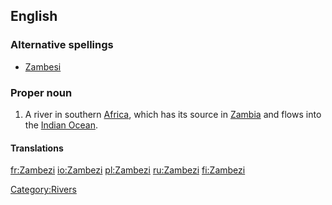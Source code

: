==English==
{{wikipedia}}

===Alternative spellings===
*[[Zambesi]]
===Proper noun===
{{en-proper noun}}

# A river in southern [[Africa]], which has its source in [[Zambia]] and flows into the [[Indian Ocean]]. 

====Translations====
{{trans-top|African river}}
{{trans-mid}}
{{trans-bottom}}

[[Category:Rivers]]

[[fr:Zambezi]]
[[io:Zambezi]]
[[pl:Zambezi]]
[[ru:Zambezi]]
[[fi:Zambezi]]